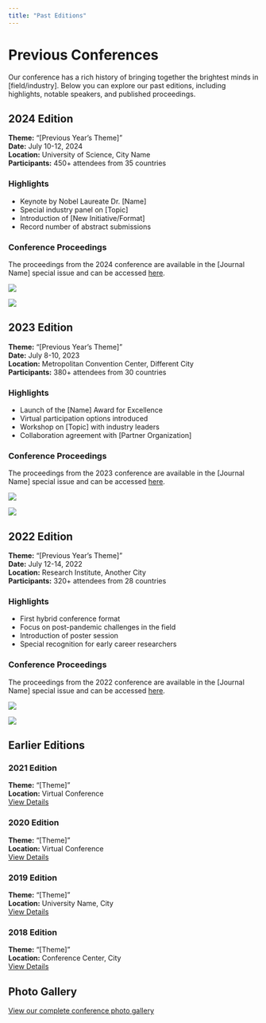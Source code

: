 ```yaml
---
title: "Past Editions"
---
```


# Previous Conferences

Our conference has a rich history of bringing together the brightest minds in [field/industry]. Below you can explore our past editions, including highlights, notable speakers, and published proceedings.

## 2024 Edition

**Theme:** "[Previous Year's Theme]"  
**Date:** July 10-12, 2024  
**Location:** University of Science, City Name  
**Participants:** 450+ attendees from 35 countries

### Highlights

- Keynote by Nobel Laureate Dr. [Name]
- Special industry panel on [Topic]
- Introduction of [New Initiative/Format]
- Record number of abstract submissions

### Conference Proceedings

The proceedings from the 2024 conference are available in the [Journal Name] special issue and can be accessed [here](#).

:::: {.grid}
::: {.g-col-12 .g-col-md-6}
![](past-conf-2024-1.jpg){.img-fluid .rounded .mb-3}
:::
::: {.g-col-12 .g-col-md-6}
![](past-conf-2024-2.jpg){.img-fluid .rounded .mb-3}
:::
::::

## 2023 Edition

**Theme:** "[Previous Year's Theme]"  
**Date:** July 8-10, 2023  
**Location:** Metropolitan Convention Center, Different City  
**Participants:** 380+ attendees from 30 countries

### Highlights

- Launch of the [Name] Award for Excellence
- Virtual participation options introduced
- Workshop on [Topic] with industry leaders
- Collaboration agreement with [Partner Organization]

### Conference Proceedings

The proceedings from the 2023 conference are available in the [Journal Name] special issue and can be accessed [here](#).

:::: {.grid}
::: {.g-col-12 .g-col-md-6}
![](past-conf-2023-1.jpg){.img-fluid .rounded .mb-3}
:::
::: {.g-col-12 .g-col-md-6}
![](past-conf-2023-2.jpg){.img-fluid .rounded .mb-3}
:::
::::

## 2022 Edition

**Theme:** "[Previous Year's Theme]"  
**Date:** July 12-14, 2022  
**Location:** Research Institute, Another City  
**Participants:** 320+ attendees from 28 countries

### Highlights

- First hybrid conference format
- Focus on post-pandemic challenges in the field
- Introduction of poster session
- Special recognition for early career researchers

### Conference Proceedings

The proceedings from the 2022 conference are available in the [Journal Name] special issue and can be accessed [here](#).

:::: {.grid}
::: {.g-col-12 .g-col-md-6}
![](past-conf-2022-1.jpg){.img-fluid .rounded .mb-3}
:::
::: {.g-col-12 .g-col-md-6}
![](past-conf-2022-2.jpg){.img-fluid .rounded .mb-3}
:::
::::

## Earlier Editions

### 2021 Edition
**Theme:** "[Theme]"  
**Location:** Virtual Conference  
[View Details](#)

### 2020 Edition
**Theme:** "[Theme]"  
**Location:** Virtual Conference  
[View Details](#)

### 2019 Edition
**Theme:** "[Theme]"  
**Location:** University Name, City  
[View Details](#)

### 2018 Edition
**Theme:** "[Theme]"  
**Location:** Conference Center, City  
[View Details](#)

## Photo Gallery

[View our complete conference photo gallery](#)